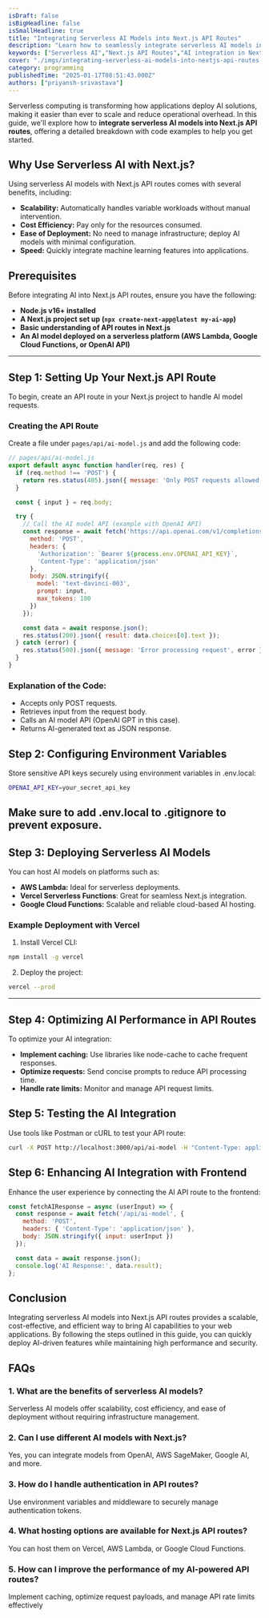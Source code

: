 ```yaml
---
isDraft: false
isBigHeadline: false
isSmallHeadline: true
title: "Integrating Serverless AI Models into Next.js API Routes"
description: "Learn how to seamlessly integrate serverless AI models into Next.js API routes. A step-by-step guide with detailed code examples for efficient AI integration."
keywords: ["Serverless AI","Next.js API Routes","AI integration in Next.js","Serverless Functions","AI in Web Development"]
cover: "./imgs/integrating-serverless-ai-models-into-nextjs-api-routes.jpeg"
category: programming
publishedTime: "2025-01-17T08:51:43.000Z"
authors: ["priyansh-srivastava"]
---
```

Serverless computing is transforming how applications deploy AI solutions, making it easier than ever to scale and reduce operational overhead. In this guide, we'll explore how to **integrate serverless AI models into Next.js API routes**, offering a detailed breakdown with code examples to help you get started.

## **Why Use Serverless AI with Next.js?**

Using serverless AI models with Next.js API routes comes with several benefits, including:

- **Scalability:** Automatically handles variable workloads without manual intervention.
- **Cost Efficiency:** Pay only for the resources consumed.
- **Ease of Deployment:** No need to manage infrastructure; deploy AI models with minimal configuration.
- **Speed:** Quickly integrate machine learning features into applications.

## **Prerequisites**

Before integrating AI into Next.js API routes, ensure you have the following:

- **Node.js v16+ installed**
- **A Next.js project set up (`npx create-next-app@latest my-ai-app`)**
- **Basic understanding of API routes in Next.js**
- **An AI model deployed on a serverless platform (AWS Lambda, Google Cloud Functions, or OpenAI API)**

---

## **Step 1: Setting Up Your Next.js API Route**

To begin, create an API route in your Next.js project to handle AI model requests.

### **Creating the API Route**

Create a file under `pages/api/ai-model.js` and add the following code:

```javascript
// pages/api/ai-model.js
export default async function handler(req, res) {
  if (req.method !== 'POST') {
    return res.status(405).json({ message: 'Only POST requests allowed' });
  }

  const { input } = req.body;

  try {
    // Call the AI model API (example with OpenAI API)
    const response = await fetch('https://api.openai.com/v1/completions', {
      method: 'POST',
      headers: {
        'Authorization': `Bearer ${process.env.OPENAI_API_KEY}`,
        'Content-Type': 'application/json'
      },
      body: JSON.stringify({
        model: 'text-davinci-003',
        prompt: input,
        max_tokens: 100
      })
    });

    const data = await response.json();
    res.status(200).json({ result: data.choices[0].text });
  } catch (error) {
    res.status(500).json({ message: 'Error processing request', error });
  }
}
```

### Explanation of the Code:
- Accepts only POST requests.
- Retrieves input from the request body.
- Calls an AI model API (OpenAI GPT in this case).
- Returns AI-generated text as JSON response.


## Step 2: Configuring Environment Variables
Store sensitive API keys securely using environment variables in .env.local:
```bash
OPENAI_API_KEY=your_secret_api_key
```
Make sure to add .env.local to .gitignore to prevent exposure.
---
## Step 3: Deploying Serverless AI Models
You can host AI models on platforms such as:

- **AWS Lambda:** Ideal for serverless deployments.
- **Vercel Serverless Functions**: Great for seamless Next.js integration.
- **Google Cloud Functions:** Scalable and reliable cloud-based AI hosting.
### Example Deployment with Vercel
1. Install Vercel CLI:

```bash
npm install -g vercel
```
2. Deploy the project:

```bash
vercel --prod
```
--- 
## Step 4: Optimizing AI Performance in API Routes
To optimize your AI integration:

- **Implement caching:** Use libraries like node-cache to cache frequent responses.
- **Optimize requests:** Send concise prompts to reduce API processing time.
- **Handle rate limits:** Monitor and manage API request limits.
## Step 5: Testing the AI Integration
Use tools like Postman or cURL to test your API route:
```bash
curl -X POST http://localhost:3000/api/ai-model -H "Content-Type: application/json" -d '{"input": "Tell me a joke"}'
```
## Step 6: Enhancing AI Integration with Frontend
Enhance the user experience by connecting the AI API route to the frontend:

```javascript
const fetchAIResponse = async (userInput) => {
  const response = await fetch('/api/ai-model', {
    method: 'POST',
    headers: { 'Content-Type': 'application/json' },
    body: JSON.stringify({ input: userInput })
  });

  const data = await response.json();
  console.log('AI Response:', data.result);
};
```
## Conclusion
Integrating serverless AI models into Next.js API routes provides a scalable, cost-effective, and efficient way to bring AI capabilities to your web applications. By following the steps outlined in this guide, you can quickly deploy AI-driven features while maintaining high performance and security.

## FAQs
### 1. What are the benefits of serverless AI models?
Serverless AI models offer scalability, cost efficiency, and ease of deployment without requiring infrastructure management.

### 2. Can I use different AI models with Next.js?
Yes, you can integrate models from OpenAI, AWS SageMaker, Google AI, and more.

### 3. How do I handle authentication in API routes?
Use environment variables and middleware to securely manage authentication tokens.

### 4. What hosting options are available for Next.js API routes?
You can host them on Vercel, AWS Lambda, or Google Cloud Functions.

### 5. How can I improve the performance of my AI-powered API routes?
Implement caching, optimize request payloads, and manage API rate limits effectively
